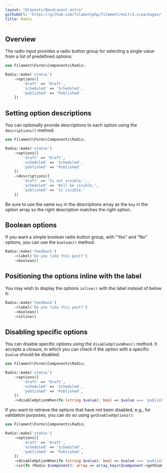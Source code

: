 ```yaml
---
layout: "@layouts/BaseLayout.astro"
githubUrl: "https://github.com/filamentphp/filament/edit/3.x/packages/forms/docs/03-fields/07-radio.md"
title: Radio
---
```


## Overview

The radio input provides a radio button group for selecting a single value from a list of predefined options:

```php
use Filament\Forms\Components\Radio;

Radio::make('status')
    ->options([
        'draft' => 'Draft',
        'scheduled' => 'Scheduled',
        'published' => 'Published'
    ])
```

<AutoScreenshot name="forms/fields/radio/simple" alt="Radio" version="3.x" />

## Setting option descriptions

You can optionally provide descriptions to each option using the `descriptions()` method:

```php
use Filament\Forms\Components\Radio;

Radio::make('status')
    ->options([
        'draft' => 'Draft',
        'scheduled' => 'Scheduled',
        'published' => 'Published'
    ])
    ->descriptions([
        'draft' => 'Is not visible.',
        'scheduled' => 'Will be visible.',
        'published' => 'Is visible.'
    ])
```

<AutoScreenshot name="forms/fields/radio/option-descriptions" alt="Radio with option descriptions" version="3.x" />

Be sure to use the same `key` in the descriptions array as the `key` in the option array so the right description matches the right option.

## Boolean options

If you want a simple boolean radio button group, with "Yes" and "No" options, you can use the `boolean()` method:

```php
Radio::make('feedback')
    ->label('Do you like this post?')
    ->boolean()
```

<AutoScreenshot name="forms/fields/radio/boolean" alt="Boolean radio" version="3.x" />

## Positioning the options inline with the label

You may wish to display the options `inline()` with the label instead of below it:

```php
Radio::make('feedback')
    ->label('Do you like this post?')
    ->boolean()
    ->inline()
```

<AutoScreenshot name="forms/fields/radio/inline" alt="Inline radio" version="3.x" />

## Disabling specific options

You can disable specific options using the `disableOptionWhen()` method. It accepts a closure, in which you can check if the option with a specific `$value` should be disabled:

```php
use Filament\Forms\Components\Radio;

Radio::make('status')
    ->options([
        'draft' => 'Draft',
        'scheduled' => 'Scheduled',
        'published' => 'Published',
    ])
    ->disableOptionWhen(fn (string $value): bool => $value === 'published')
```

<AutoScreenshot name="forms/fields/radio/disabled-option" alt="Radio with disabled option" version="3.x" />

If you want to retrieve the options that have not been disabled, e.g., for validation purposes, you can do so using `getEnabledOptions()`:

```php
use Filament\Forms\Components\Radio;

Radio::make('status')
    ->options([
        'draft' => 'Draft',
        'scheduled' => 'Scheduled',
        'published' => 'Published',
    ])
    ->disableOptionWhen(fn (string $value): bool => $value === 'published')
    ->in(fn (Radio $component): array => array_keys($component->getEnabledOptions()))
```
